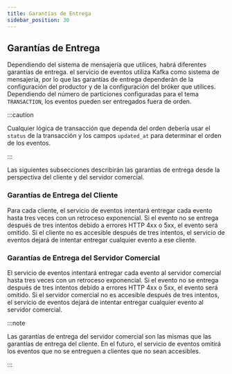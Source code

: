 ```yaml
---
title: Garantías de Entrega
sidebar_position: 30
---
```


## Garantías de Entrega

Dependiendo del sistema de mensajería que utilices, habrá diferentes garantías de entrega. el servicio de eventos utiliza Kafka como sistema de mensajería, por lo que las garantías de entrega dependerán de la configuración del productor y de la configuración del bróker que utilices. Dependiendo del número de particiones configuradas para el tema `TRANSACTION`, los eventos pueden ser entregados fuera de orden.

:::caution

Cualquier lógica de transacción que dependa del orden debería usar el `status` de la transacción y los campos `updated_at` para determinar el orden de los eventos.

:::

Las siguientes subsecciones describirán las garantías de entrega desde la perspectiva del cliente y del servidor comercial.

### Garantías de Entrega del Cliente

Para cada cliente, el servicio de eventos intentará entregar cada evento hasta tres veces con un retroceso exponencial. Si el evento no se entrega después de tres intentos debido a errores HTTP 4xx o 5xx, el evento será omitido. Si el cliente no es accesible después de tres intentos, el servicio de eventos dejará de intentar entregar cualquier evento a ese cliente.

### Garantías de Entrega del Servidor Comercial

El servicio de eventos intentará entregar cada evento al servidor comercial hasta tres veces con un retroceso exponencial. Si el evento no se entrega después de tres intentos debido a errores HTTP 4xx o 5xx, el evento será omitido. Si el servidor comercial no es accesible después de tres intentos, el servicio de eventos dejará de intentar entregar cualquier evento al servidor comercial.

:::note

Las garantías de entrega del servidor comercial son las mismas que las garantías de entrega del cliente. En el futuro, el servicio de eventos omitirá los eventos que no se entreguen a clientes que no sean accesibles.

:::
